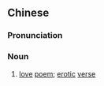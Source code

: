 {{also|艳诗}}
==Chinese==
{{zh-forms|s=艳诗|t2=艷詩}}

===Pronunciation===
{{zh-pron
|m=yànshī
|c=jim6 si1
|cat=n
}}

===Noun===
{{zh-noun}}

# [[love]] [[poem]]; [[erotic]] [[verse]]